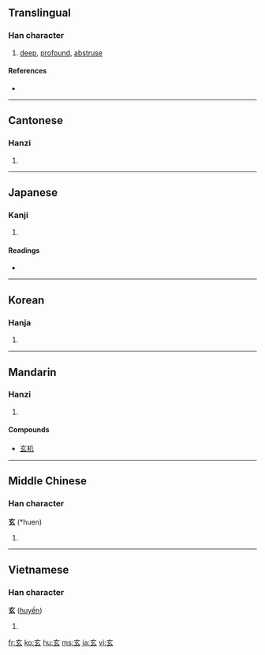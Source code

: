 ==Translingual==

===Han character===
{{Han char|rn=95|rad=玄|as=00|sn=5|four=0073<sub>2</sub>|canj=卜女戈 (YVI)}}

# [[deep]], [[profound]], [[abstruse]]

====References====
* {{Han ref|kx=0725.011|dkj=20814|dj=1134.080|hdz=10280.030|uh=7384|ud=29572|bh=A5C8|bd=42440}}

----

==Cantonese==

===Hanzi===
{{yue-hanzi|jyut=|y=yun4}}

# {{defn|Cantonese|sort=玄00}}

----

==Japanese==

===Kanji===
{{ja-kanji|grade=c|rs=玄00}}

# {{defn|Japanese}}

====Readings====
* {{ja-readings|on=[[げん]] (gen), [[けん]] (ken)|kun=[[くろ]] (kuro)}}

----

==Korean==

===Hanja===
{{ko-hanja|hangeul=현|eumhun=|rv=hyeon|mr=hyŏn|y=hyen}}

# {{defn|Korean|sort=玄00}}

----

==Mandarin==

===Hanzi===
{{cmn-hanzi|pin=[[xuán]] ([[xuan2]])|wg=hsüan<sup>2</sup>}}

# {{defn|Mandarin|sort=玄00}}

====Compounds====
*[[玄机]]

----

==Middle Chinese==

===Han character===
'''玄''' (*huen)<!--asterisk signifies that this character is found more than four times in the Tang Dynasty corpus of literature-->

# {{defn|Middle Chinese|sort=玄00}}

----

==Vietnamese==

===Han character===
'''玄''' ([[huyền]])

# {{defn|Vietnamese}}

[[fr:玄]]
[[ko:玄]]
[[hu:玄]]
[[ms:玄]]
[[ja:玄]]
[[vi:玄]]
